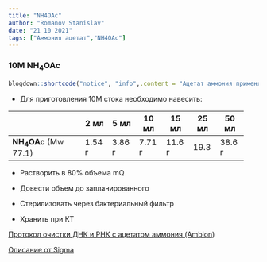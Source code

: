 ```yaml
---
title: "NH4OAc"
author: "Romanov Stanislav"
date: "21 10 2021"
tags: ["Аммония ацетат","NH4OAc"]
---
```


### 10M NH~4~OAc

```r

blogdown::shortcode("notice", "info",.content = "Ацетат аммония применяется для переосаждения ДНК, кристаллизации белков, масс-спектрометрии и хроматографии. Растворимость в воде 570 г на литр. В протоколах используются стоковые растворы от  4 до 10 М.")
```

-   Для приготовления 10М стока необходимо навесить:

+------------------------+--------+--------+--------+--------+-------+---------+
|                        | 2 мл   | 5 мл   | 10 мл  | 15 мл  | 25 мл | 50 мл   |
+========================+========+========+========+========+=======+=========+
| **NH~4~OAc** (Mw 77.1) | 1.54 г | 3.86 г | 7.71 г | 11.6 г | 19.3  | 38.6 г  |
+------------------------+--------+--------+--------+--------+-------+---------+

-   Растворить в 80% объема mQ

-   Довести объем до запланированного

-   Стерилизовать через бактериальный фильтр

-   Хранить при КТ

[Протокол очистки ДНК и РНК с ацетатом аммония (Ambion](https://assets.thermofisher.com/TFS-Assets/LSG/manuals/sp_9071.pdf))

[Описание от Sigma](https://www.sigmaaldrich.com/deepweb/assets/sigmaaldrich/product/documents/348/630/a1542pis.pdf)
